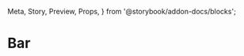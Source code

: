   Meta,
  Story,
  Preview,
  Props,
} from '@storybook/addon-docs/blocks';

<Meta title="Charts/Bar" component={Bar} />

# Bar

<Preview>
  <Story name="Single bar">
    <Bar
      name="name"
      value="value"
      data={[
        { name: 'Jan', value: 10 },
        { name: 'Feb', value: 22 },
      ]}
    />
  </Story>
  <Story name="Double bar">
    <Bar
      name="name"
      value={['value', 'value2']}
      data={[
        { name: 'Jan', value: 10, value2: 12 },
        { name: 'Feb', value: 22, value2: 8 },
      ]}
    />
  </Story>
</Preview>

<Props of={Bar} />
